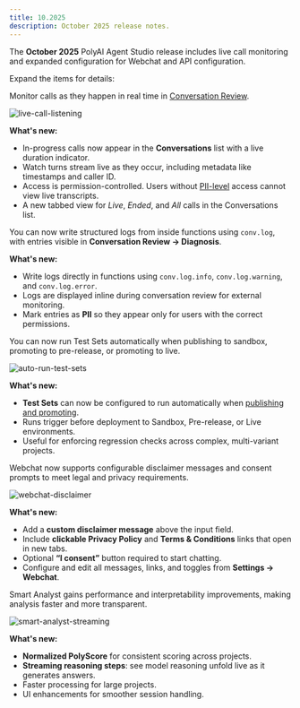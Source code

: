 ```yaml
---
title: 10.2025
description: October 2025 release notes.
---
```


The **October 2025** PolyAI Agent Studio release includes live call monitoring and expanded configuration for Webchat and API configuration.

Expand the items for details:

<AccordionGroup>

<Accordion title="Live call listening" icon="headphones" id="live-call-listening">

Monitor calls as they happen in real time in [Conversation Review](/analytics/conversations/introduction).

![live-call-listening](/images/release-notes/2510/live-listening.png)

**What's new:**
- In-progress calls now appear in the **Conversations** list with a live duration indicator.
- Watch turns stream live as they occur, including metadata like timestamps and caller ID.
- Access is permission-controlled. Users without [PII-level](/function/classes/conv-log#pii) access cannot view live transcripts.
- A new tabbed view for *Live*, *Ended*, and *All* calls in the Conversations list.

</Accordion>

<Accordion title="Function logging (conv.log)" icon="file-lines" id="function-logging-on-agent-studio">

You can now write structured logs from inside functions using `conv.log`, with entries visible in **Conversation Review → Diagnosis**.

**What's new:**
- Write logs directly in functions using `conv.log.info`, `conv.log.warning`, and `conv.log.error`.
- Logs are displayed inline during conversation review for external monitoring.
- Mark entries as **PII** so they appear only for users with the correct permissions.

</Accordion>


<Accordion title="Auto-run Test Sets" icon="vial" id="auto-run-test-sets">

You can now run Test Sets automatically when publishing to sandbox, promoting to pre-release, or promoting to live.

![auto-run-test-sets](/images/release-notes/2510/test-sets-auto.png)

**What's new:**
- **Test Sets** can now be configured to run automatically when [publishing and promoting](/environments-and-versions/introduction).
- Runs trigger before deployment to Sandbox, Pre-release, or Live environments.
- Useful for enforcing regression checks across complex, multi-variant projects.

</Accordion>

<Accordion title="Advanced Webchat customisation" icon="comments" id="advanced-webchat-customisation">

Webchat now supports configurable disclaimer messages and consent prompts to meet legal and privacy requirements.

![webchat-disclaimer](/images/release-notes/2510/webchat-config.png)

**What's new:**
- Add a **custom disclaimer message** above the input field.
- Include **clickable Privacy Policy** and **Terms & Conditions** links that open in new tabs.
- Optional **“I consent”** button required to start chatting.
- Configure and edit all messages, links, and toggles from **Settings → Webchat**.

</Accordion>

<Accordion title="Smart Analyst updates" icon="chart-line" id="smart-analyst-updates">

Smart Analyst gains performance and interpretability improvements, making analysis faster and more transparent.

![smart-analyst-streaming](/images/release-notes/2510/smart-analyst.png)

**What's new:**
- **Normalized PolyScore** for consistent scoring across projects.
- **Streaming reasoning steps**: see model reasoning unfold live as it generates answers.
- Faster processing for large projects.
- UI enhancements for smoother session handling.

</Accordion>

</AccordionGroup>